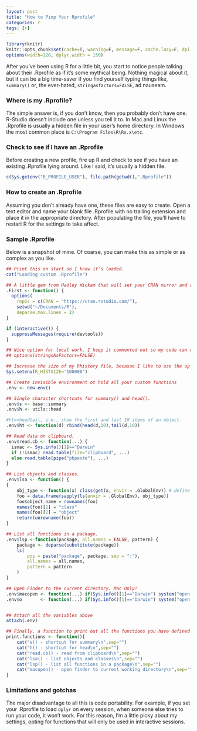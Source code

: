 ```yaml
---
layout: post
title: "How to Pimp Your Rprofile"
categories: r
tags: [r]
---
```


```r
library(knitr)
knitr::opts_chunk$set(cache=T, warning=F, message=F, cache.lazy=F, dpi = 180)
options(width=120, dplyr.width = 150)
```

After you’ve been using R for a little bit, you start to notice people talking about their .Rprofile as if it’s some mythical being. Nothing magical about it, but it can be a big time-saver if you find yourself typing things like, `summary()` or, the ever-hated, `stringasfactors=FALSE`, ad nauseam.

### Where is my .Rprofile?

The simple answer is, if you don’t know, then you probably don’t have one. R-Studio doesn’t include one unless you tell it to. In Mac and Linux the .Rprofile is usually a hidden file in your user’s home directory. In Windows the most common place is `C:\Program Files\R\Rx.x\etc`.

### Check to see if I have an .Rprofile

Before creating a new profile, fire up R and check to see if you have an existing .Rprofile lying around. Like I said, it’s usually a hidden file.

```r
c(Sys.getenv("R_PROFILE_USER"), file.path(getwd(),".Rprofile"))

```

### How to create an .Rprofile

Assuming you don’t already have one, these files are easy to create. Open a text editor and name your blank file .Rprofile with no trailing extension and place it in the appropriate directory. After populating the file, you’ll have to restart R for the settings to take affect.

### Sample .Rprofile

Below is a snapshot of mine. Of coarse, you can make this as simple or as complex as you like.


```r
## Print this on start so I know it's loaded.
cat("Loading custom .Rprofile")

## A little gem from Hadley Wickam that will set your CRAN mirror and automatically load devtools in interactive sessions.
.First <- function() {
  options(
    repos = c(CRAN = "https://cran.rstudio.com/"),
    setwd("~/Documents/R"),
    deparse.max.lines = 2)
}

if (interactive()) {
  suppressMessages(require(devtools))
}

## Nice option for local work. I keep it commented out so my code can remain portable.
## options(stringsAsFactors=FALSE)

## Increase the size of my Rhistory file, becasue I like to use the up arrow!
Sys.setenv(R_HISTSIZE='100000')

## Create invisible environment ot hold all your custom functions
.env <- new.env()

## Single character shortcuts for summary() and head().
.env$s <- base::summary
.env$h <- utils::head

#ht==headtail, i.e., show the first and last 10 items of an object.
.env$ht <- function(d) rbind(head(d,10),tail(d,10))

## Read data on clipboard.
.env$read.cb <- function(...) {
  ismac <- Sys.info()[1]=="Darwin"
  if (!ismac) read.table(file="clipboard", ...)
  else read.table(pipe("pbpaste"), ...)
}

## List objects and classes.
.env$lsa <- function() {
{
    obj_type <- function(x) class(get(x, envir = .GlobalEnv)) # define environment
    foo = data.frame(sapply(ls(envir = .GlobalEnv), obj_type))
    foo$object_name = rownames(foo)
    names(foo)[1] = "class"
    names(foo)[2] = "object"
    return(unrowname(foo))
}

## List all functions in a package.
.env$lsp <-function(package, all.names = FALSE, pattern) {
    package <- deparse(substitute(package))
    ls(
        pos = paste("package", package, sep = ":"),
        all.names = all.names,
        pattern = pattern
    )
}

## Open Finder to the current directory. Mac Only!
.env$macopen <- function(...) if(Sys.info()[1]=="Darwin") system("open .")
.env$o       <- function(...) if(Sys.info()[1]=="Darwin") system("open .")


## Attach all the variables above
attach(.env)

## Finally, a function to print out all the functions you have defined in the .Rprofile.
print.functions <- function(){
	cat("s() - shortcut for summary\n",sep="")
	cat("h() - shortcut for head\n",sep="")
	cat("read.cb() - read from clipboard\n",sep="")
	cat("lsa() - list objects and classes\n",sep="")
	cat("lsp() - list all functions in a package\n",sep="")
	cat("macopen() - open finder to current working directory\n",sep="")
}
```

### Limitations and gotchas

The major disadvantage to all this is code portability. For example, if you set your .Rprofile to load `dplyr` on every session, when someone else tries to run your code, it won’t work. For this reason, I’m a little picky about my settings, opting for functions that will only be used in interactive sessions.